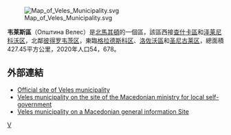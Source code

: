 [[File:Map_of_Veles_Municipality.svg|right]]

'''韦莱斯區'''（Општина Велес）是[[北馬其頓|北馬其頓]]的一個區，該區西接[[查什卡區|查什卡區]]和[[泽莱尼科沃区|泽莱尼科沃区]]，北鄰[[彼得罗韦茨区|彼得罗韦茨区]]，東臨[[格拉德斯科区|格拉德斯科区]]、[[洛佐沃區|洛佐沃區]]和[[圣尼古莱区|圣尼古莱区]]，總面積427.45平方公里，2020年人口54，678。 

==外部連結==
* [https://web.archive.org/web/20110625074250/http://www.veles.gov.mk/ Official site of Veles municipality]
* [https://web.archive.org/web/20060908180133/http://www.mls.gov.mk/default.asp?id=teritorial Veles municipality on the site of the Macedonian ministry for local self-government]
* [http://www.makedonija.name/municipalities.php?page=veles Veles municipality on a Macedonian general information Site] {{Wayback|url=http://www.makedonija.name/municipalities.php?page=veles |date=20080327010803 }}

{{北馬其頓行政區劃}}

[[Category:北马其顿行政区划|V]]


{{Macedonia-stub}}